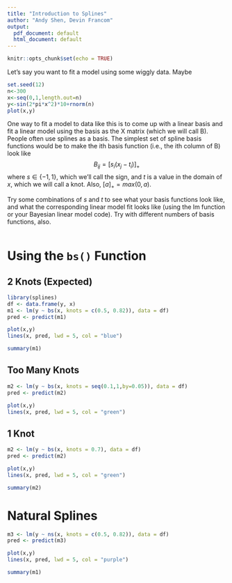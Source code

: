 ```yaml
---
title: "Introduction to Splines"
author: "Andy Shen, Devin Francom"
output:
  pdf_document: default
  html_document: default
---
```


```r
knitr::opts_chunk$set(echo = TRUE)
```

Let's say you want to fit a model using some wiggly data.  Maybe

```r
set.seed(12)
n<-300
x<-seq(0,1,length.out=n)
y<-sin(2*pi*x^2)*10+rnorm(n)
plot(x,y)
```

One way to fit a model to data like this is to come up with a linear basis and fit a linear model using the basis as the X matrix (which we will call B).  People often use splines as a basis.  The simplest set of spline basis functions would be to make the ith basis function (i.e., the ith column of B) look like
$$ B_{ij} = [s_i(x_j - t_i)]_+  $$
where $s\in \lbrace -1,1 \rbrace$, which we'll call the sign, and $t$ is a value in the domain of $x$, which we will call a knot.  Also, $[a]_+ = max(0,a)$.

Try some combinations of $s$ and $t$ to see what your basis functions look like, and what the corresponding linear model fit looks like (using the lm function or your Bayesian linear model code).  Try with different numbers of basis functions, also.

\pagebreak

```r

```


# Using the `bs()` Function

## 2 Knots (Expected)

```r
library(splines)
df <- data.frame(y, x)
m1 <- lm(y ~ bs(x, knots = c(0.5, 0.82)), data = df)
pred <- predict(m1)

plot(x,y)
lines(x, pred, lwd = 5, col = "blue")

summary(m1)
```

\pagebreak

## Too Many Knots

```r
m2 <- lm(y ~ bs(x, knots = seq(0.1,1,by=0.05)), data = df)
pred <- predict(m2)

plot(x,y)
lines(x, pred, lwd = 5, col = "green")
```

\pagebreak

## 1 Knot

```r
m2 <- lm(y ~ bs(x, knots = 0.7), data = df)
pred <- predict(m2)

plot(x,y)
lines(x, pred, lwd = 5, col = "green")

summary(m2)
```





\pagebreak

# Natural Splines


```r
m3 <- lm(y ~ ns(x, knots = c(0.5, 0.82)), data = df)
pred <- predict(m3)

plot(x,y)
lines(x, pred, lwd = 5, col = "purple")

summary(m1)
```






